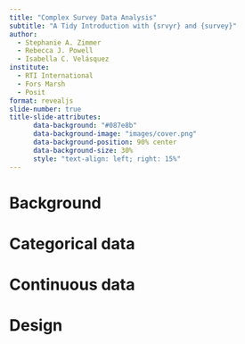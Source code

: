```yaml
---
title: "Complex Survey Data Analysis"
subtitle: "A Tidy Introduction with {srvyr} and {survey}"
author: 
  - Stephanie A. Zimmer
  - Rebecca J. Powell
  - Isabella C. Velásquez
institute:
  - RTI International
  - Fors Marsh
  - Posit
format: revealjs
slide-number: true
title-slide-attributes: 
      data-background: "#087e8b"
      data-background-image: "images/cover.png"
      data-background-position: 90% center
      data-background-size: 30%
      style: "text-align: left; right: 15%"
---
```


# Background

# Categorical data

# Continuous data

# Design
